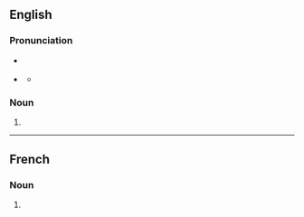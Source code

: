 {{also|Quorums}}
==English==

===Pronunciation===
* {{a|RP}} {{IPA|en|/ˈkwɔː.ɹəmz/}}
* {{a|US}} {{IPA|en|/ˈkwɔːɹ.əmz/}}
** {{audio|en|En-us-quorums.ogg|Audio (US)}}

===Noun===
{{head|en|noun form}}

# {{plural of|en|quorum}}

----

==French==

===Noun===
{{head|fr|noun form|g=m}}

# {{plural of|fr|quorum}}